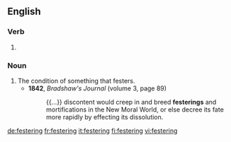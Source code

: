 ==English==

===Verb===
{{head|en}}

# {{present participle of|fester|lang=en}}

===Noun===
{{en-noun}}

# The condition of something that festers.
#* '''1842''', ''Bradshaw's Journal'' (volume 3, page 89)
#*: {{...}} discontent would creep in and breed '''festerings''' and mortifications in the New Moral World, or else decree its fate more rapidly by effecting its dissolution.

[[de:festering]]
[[fr:festering]]
[[it:festering]]
[[fi:festering]]
[[vi:festering]]